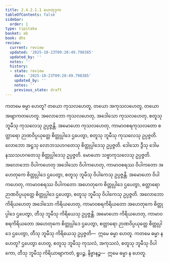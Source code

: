 ```yaml
---
title: 2.4.2.1.1 ဟေတုဒုက
tableOfContents: false
sidebar:
  order: 1
type: tipitaka
basket: ab
book: dhs
review:
  current: review
  updated: '2025-10-23T09:20:49.798385'
  updated_by: ''
  notes: ''
  history:
  - state: review
    date: '2025-10-23T09:20:49.798385'
    updated_by: ''
    notes: ''
    previous_state: draft
---
```



<ReviewStatus review={frontmatter.review} showDetails={true} />

<HypothesisAnnotation frontmatter={frontmatter} />

<DynamicBreadcrumb />

<Division number="1441" book="dhs" e="ch" v="29" p="274">

<Paragraph number="2148" book="dhs">
ကတမေ ဓမ္မာ ဟေတူ? တယော ကုသလဟေတူ, တယော အကုသလဟေတူ, တယော အဗျာကတဟေတူ. အလောဘော ကုသလဟေတု, အဒေါသော ကုသလဟေတု, စတူသု ဘူမီသု ကုသလေသု ဥပ္ပဇ္ဇန္တိ. အမောဟော ကုသလဟေတု, ကာမာဝစရကုသလတော စတ္တာရော ဉာဏဝိပ္ပယုတ္တေ စိတ္တုပ္ပါဒေ ဌပေတွာ, စတူသု ဘူမီသု ကုသလေသု ဥပ္ပဇ္ဇတိ.
</Paragraph>

<Paragraph number="2149" book="dhs">
လောဘော အဋ္ဌသု လောဘသဟဂတေသု စိတ္တုပ္ပါဒေသု ဥပ္ပဇ္ဇတိ. ဒေါသော ဒွီသု ဒေါမနဿသဟဂတေသု စိတ္တုပ္ပါဒေသု ဥပ္ပဇ္ဇတိ. မောဟော သဗ္ဗာကုသလေသု ဥပ္ပဇ္ဇတိ.
</Paragraph>

<Paragraph number="2150" book="dhs">
အလောဘော ဝိပါကဟေတု အဒေါသော ဝိပါကဟေတု, ကာမာဝစရဿ ဝိပါကတော အဟေတုကေ စိတ္တုပ္ပါဒေ ဌပေတွာ, စတူသု ဘူမီသု ဝိပါကေသု ဥပ္ပဇ္ဇန္တိ. အမောဟော ဝိပါကဟေတု, ကာမာဝစရဿ ဝိပါကတော အဟေတုကေ စိတ္တုပ္ပါဒေ ဌပေတွာ, စတ္တာရော ဉာဏဝိပ္ပယုတ္တေ စိတ္တုပ္ပါဒေ ဌပေတွာ, စတူသု ဘူမီသု ဝိပါကေသု ဥပ္ပဇ္ဇတိ.
</Paragraph>

<Paragraph number="2151" book="dhs">
အလောဘော ကိရိယဟေတု အဒေါသော ကိရိယဟေတု, ကာမာဝစရကိရိယတော အဟေတုကေ စိတ္တုပ္ပါဒေ ဌပေတွာ, တီသု ဘူမီသု ကိရိယေသု ဥပ္ပဇ္ဇန္တိ. အမောဟော ကိရိယဟေတု, ကာမာဝစရကိရိယတော အဟေတုကေ စိတ္တုပ္ပါဒေ ဌပေတွာ, စတ္တာရော ဉာဏဝိပ္ပယုတ္တေ စိတ္တုပ္ပါဒေ ဌပေတွာ, တီသု ဘူမီသု ကိရိယေသု ဥပ္ပဇ္ဇတိ—  ဣမေ ဓမ္မာ ဟေတူ.
</Paragraph>

</Division>
<Division number="1442" book="dhs" e="ch" v="29" p="275">

<Paragraph number="2152" book="dhs">
ကတမေ ဓမ္မာ န ဟေတူ? ဌပေတွာ ဟေတူ, စတူသု ဘူမီသု ကုသလံ, အကုသလံ, စတူသု ဘူမီသု ဝိပါကော, တီသု ဘူမီသု ကိရိယာဗျာကတံ, ရူပဉ္စ, နိဗ္ဗာနဉ္စ—  ဣမေ ဓမ္မာ န ဟေတူ.
</Paragraph>
</Division>